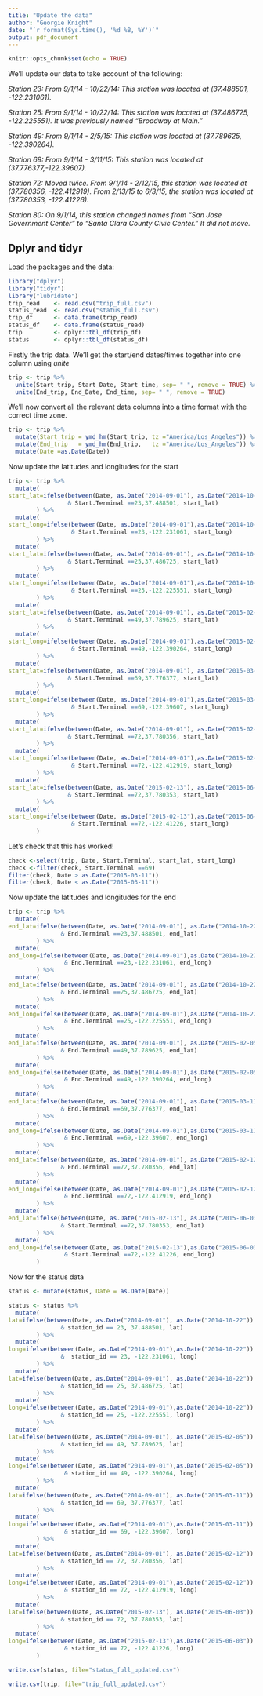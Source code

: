 ---
title: "Update the data"
author: "Georgie Knight"
date: "`r format(Sys.time(), '%d %B, %Y')`"
output: pdf_document
---

```{r setup, include=FALSE}
knitr::opts_chunk$set(echo = TRUE)
```
We'll update our data to take account of the following:

_Station 23: From 9/1/14 - 10/22/14: This station was located at (37.488501, -122.231061)._

_Station 25: From 9/1/14 - 10/22/14: This station was located at (37.486725, -122.225551). It was previously named "Broadway at Main."_

_Station 49: From 9/1/14 - 2/5/15: This station was located at (37.789625, -122.390264)._ 

_Station 69: From 9/1/14 - 3/11/15: This station was located at (37.776377,-122.39607)._ 

_Station 72: Moved twice. From 9/1/14 - 2/12/15, this station was located at (37.780356, -122.412919). From 2/13/15 to 6/3/15, the station was located at (37.780353, -122.41226)._ 

_Station 80: On 9/1/14, this station changed names from "San Jose Government Center" to "Santa Clara County Civic Center." It did not move._

## Dplyr and tidyr

Load the packages and the data:

```{r}
library("dplyr")
library("tidyr")
library("lubridate")
trip_read    <- read.csv("trip_full.csv")
status_read  <- read.csv("status_full.csv")
trip_df      <- data.frame(trip_read)
status_df    <- data.frame(status_read)
trip         <- dplyr::tbl_df(trip_df)
status       <- dplyr::tbl_df(status_df)
```

Firstly the trip data. We'll get the start/end dates/times together into one column using _unite_

```{r}
trip <- trip %>% 
  unite(Start_trip, Start_Date, Start_time, sep= " ", remove = TRUE) %>% 
  unite(End_trip, End_Date, End_time, sep= " ", remove = TRUE)
```

We'll now convert all the relevant data columns into a time format with the correct time zone.

```{r}
trip <- trip %>%
  mutate(Start_trip = ymd_hm(Start_trip, tz ="America/Los_Angeles")) %>% 
  mutate(End_trip   = ymd_hm(End_trip,   tz ="America/Los_Angeles")) %>% 
  mutate(Date =as.Date(Date))
```

Now update the latitudes and longitudes for the start
```{r}
trip <- trip %>% 
  mutate(
start_lat=ifelse(between(Date, as.Date("2014-09-01"), as.Date("2014-10-22")) 
                 & Start.Terminal ==23,37.488501, start_lat)
        ) %>% 
  mutate(
start_long=ifelse(between(Date, as.Date("2014-09-01"),as.Date("2014-10-22")) 
                  & Start.Terminal ==23,-122.231061, start_long)
        ) %>% 
  mutate(
start_lat=ifelse(between(Date, as.Date("2014-09-01"), as.Date("2014-10-22")) 
                 & Start.Terminal ==25,37.486725, start_lat)
        ) %>% 
  mutate(
start_long=ifelse(between(Date, as.Date("2014-09-01"),as.Date("2014-10-22")) 
                  & Start.Terminal ==25,-122.225551, start_long)
        ) %>%
  mutate(
start_lat=ifelse(between(Date, as.Date("2014-09-01"), as.Date("2015-02-05")) 
                 & Start.Terminal ==49,37.789625, start_lat)
        ) %>% 
  mutate(
start_long=ifelse(between(Date, as.Date("2014-09-01"),as.Date("2015-02-05")) 
                  & Start.Terminal ==49,-122.390264, start_long)
        ) %>% 
  mutate(
start_lat=ifelse(between(Date, as.Date("2014-09-01"), as.Date("2015-03-11")) 
                 & Start.Terminal ==69,37.776377, start_lat)
        ) %>% 
  mutate(
start_long=ifelse(between(Date, as.Date("2014-09-01"),as.Date("2015-03-11")) 
                  & Start.Terminal ==69,-122.39607, start_long)
        ) %>%
  mutate(
start_lat=ifelse(between(Date, as.Date("2014-09-01"), as.Date("2015-02-12")) 
                 & Start.Terminal ==72,37.780356, start_lat)
        ) %>% 
  mutate(
start_long=ifelse(between(Date, as.Date("2014-09-01"),as.Date("2015-02-12")) 
                  & Start.Terminal ==72,-122.412919, start_long)
        ) %>%
  mutate(
start_lat=ifelse(between(Date, as.Date("2015-02-13"), as.Date("2015-06-03")) 
                 & Start.Terminal ==72,37.780353, start_lat)
        ) %>% 
  mutate(
start_long=ifelse(between(Date, as.Date("2015-02-13"),as.Date("2015-06-03")) 
                  & Start.Terminal ==72,-122.41226, start_long)
        )
```        

Let's check that this has worked!


```{r}
check <-select(trip, Date, Start.Terminal, start_lat, start_long)
check <-filter(check, Start.Terminal ==69)
filter(check, Date > as.Date("2015-03-11"))
filter(check, Date < as.Date("2015-03-11"))
```  
  





Now update the latitudes and longitudes for the end
```{r}
trip <- trip %>% 
  mutate(
end_lat=ifelse(between(Date, as.Date("2014-09-01"), as.Date("2014-10-22")) 
               & End.Terminal ==23,37.488501, end_lat)
        ) %>% 
  mutate(
end_long=ifelse(between(Date, as.Date("2014-09-01"),as.Date("2014-10-22")) 
                & End.Terminal ==23,-122.231061, end_long)
        ) %>% 
  mutate(
end_lat=ifelse(between(Date, as.Date("2014-09-01"), as.Date("2014-10-22")) 
               & End.Terminal ==25,37.486725, end_lat)
        ) %>% 
  mutate(
end_long=ifelse(between(Date, as.Date("2014-09-01"),as.Date("2014-10-22")) 
                & End.Terminal ==25,-122.225551, end_long)
        ) %>%
  mutate(
end_lat=ifelse(between(Date, as.Date("2014-09-01"), as.Date("2015-02-05")) 
               & End.Terminal ==49,37.789625, end_lat)
        ) %>% 
  mutate(
end_long=ifelse(between(Date, as.Date("2014-09-01"),as.Date("2015-02-05")) 
                & End.Terminal ==49,-122.390264, end_long)
        ) %>% 
  mutate(
end_lat=ifelse(between(Date, as.Date("2014-09-01"), as.Date("2015-03-11")) 
               & End.Terminal ==69,37.776377, end_lat)
        ) %>% 
  mutate(
end_long=ifelse(between(Date, as.Date("2014-09-01"),as.Date("2015-03-11")) 
                & End.Terminal ==69,-122.39607, end_long)
        ) %>%
  mutate(
end_lat=ifelse(between(Date, as.Date("2014-09-01"), as.Date("2015-02-12")) 
               & End.Terminal ==72,37.780356, end_lat)
        ) %>% 
  mutate(
end_long=ifelse(between(Date, as.Date("2014-09-01"),as.Date("2015-02-12")) 
                & End.Terminal ==72,-122.412919, end_long)
        ) %>%
  mutate(
end_lat=ifelse(between(Date, as.Date("2015-02-13"), as.Date("2015-06-03")) 
               & Start.Terminal ==72,37.780353, end_lat)
        ) %>% 
  mutate(
end_long=ifelse(between(Date, as.Date("2015-02-13"),as.Date("2015-06-03")) 
                & Start.Terminal ==72,-122.41226, end_long)
        )
```  


Now for the status data
```{r}
status <- mutate(status, Date = as.Date(Date))
```

```{r}
status <- status %>% 
  mutate(
lat=ifelse(between(Date, as.Date("2014-09-01"), as.Date("2014-10-22")) 
               & station_id == 23, 37.488501, lat)
        ) %>% 
  mutate(
long=ifelse(between(Date, as.Date("2014-09-01"),as.Date("2014-10-22")) 
               &  station_id == 23, -122.231061, long)
        ) %>% 
  mutate(
lat=ifelse(between(Date, as.Date("2014-09-01"), as.Date("2014-10-22")) 
               & station_id == 25, 37.486725, lat)
        ) %>% 
  mutate(
long=ifelse(between(Date, as.Date("2014-09-01"),as.Date("2014-10-22")) 
               & station_id == 25, -122.225551, long)
        ) %>%
  mutate(
lat=ifelse(between(Date, as.Date("2014-09-01"), as.Date("2015-02-05")) 
               & station_id == 49, 37.789625, lat)
        ) %>% 
  mutate(
long=ifelse(between(Date, as.Date("2014-09-01"),as.Date("2015-02-05")) 
                & station_id == 49, -122.390264, long)
        ) %>% 
  mutate(
lat=ifelse(between(Date, as.Date("2014-09-01"), as.Date("2015-03-11")) 
               & station_id == 69, 37.776377, lat)
        ) %>% 
  mutate(
long=ifelse(between(Date, as.Date("2014-09-01"),as.Date("2015-03-11")) 
                & station_id == 69, -122.39607, long)
        ) %>%
  mutate(
lat=ifelse(between(Date, as.Date("2014-09-01"), as.Date("2015-02-12")) 
               & station_id == 72, 37.780356, lat)
        ) %>% 
  mutate(
long=ifelse(between(Date, as.Date("2014-09-01"),as.Date("2015-02-12")) 
                & station_id == 72, -122.412919, long)
        ) %>%
  mutate(
lat=ifelse(between(Date, as.Date("2015-02-13"), as.Date("2015-06-03")) 
               & station_id == 72, 37.780353, lat)
        ) %>% 
  mutate(
long=ifelse(between(Date, as.Date("2015-02-13"),as.Date("2015-06-03")) 
                & station_id == 72, -122.41226, long)
        )
```



```{r}
write.csv(status, file="status_full_updated.csv")

write.csv(trip, file="trip_full_updated.csv")
```